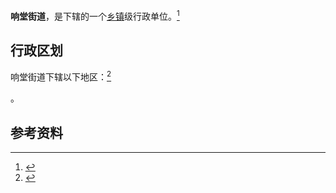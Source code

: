 {{中国乡级行政区|21/03/81/003/000}}

'''响堂街道'''，是{{PRC admin/fullname|21/03/81/003/000|3}}下辖的一个[[乡镇|乡镇]]级行政单位。<ref>{{PRC admin/ref sgc|{{PRC admin/parent|21/03/81/003/000}}}}</ref>

== 行政区划 ==

响堂街道下辖以下地区：<ref>{{PRC admin/ref sgc|21/03/81/003/000}}</ref>

{{PRC admin/children|21/03/81/003/000}}。

== 参考资料 ==

{{reflist}}

{{行政区划小作品}}
{{PRC admin/navcat|21/03/81/003/000}}